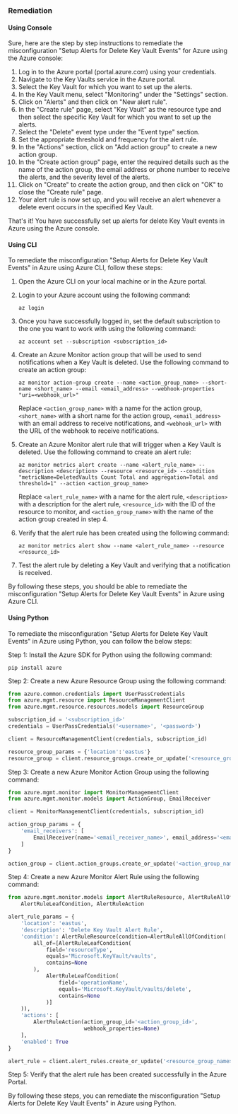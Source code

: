 ### Remediation

#### Using Console

Sure, here are the step by step instructions to remediate the misconfiguration "Setup Alerts for Delete Key Vault Events" for Azure using the Azure console:

1. Log in to the Azure portal (portal.azure.com) using your credentials.
2. Navigate to the Key Vaults service in the Azure portal.
3. Select the Key Vault for which you want to set up the alerts.
4. In the Key Vault menu, select "Monitoring" under the "Settings" section.
5. Click on "Alerts" and then click on "New alert rule".
6. In the "Create rule" page, select "Key Vault" as the resource type and then select the specific Key Vault for which you want to set up the alerts.
7. Select the "Delete" event type under the "Event type" section.
8. Set the appropriate threshold and frequency for the alert rule.
9. In the "Actions" section, click on "Add action group" to create a new action group.
10. In the "Create action group" page, enter the required details such as the name of the action group, the email address or phone number to receive the alerts, and the severity level of the alerts.
11. Click on "Create" to create the action group, and then click on "OK" to close the "Create rule" page.
12. Your alert rule is now set up, and you will receive an alert whenever a delete event occurs in the specified Key Vault.

That's it! You have successfully set up alerts for delete Key Vault events in Azure using the Azure console.

#### Using CLI

To remediate the misconfiguration "Setup Alerts for Delete Key Vault Events" in Azure using Azure CLI, follow these steps:

1. Open the Azure CLI on your local machine or in the Azure portal.

2. Login to your Azure account using the following command:

   ```
   az login
   ```

3. Once you have successfully logged in, set the default subscription to the one you want to work with using the following command:

   ```
   az account set --subscription <subscription_id>
   ```

4. Create an Azure Monitor action group that will be used to send notifications when a Key Vault is deleted. Use the following command to create an action group:

   ```
   az monitor action-group create --name <action_group_name> --short-name <short_name> --email <email_address> --webhook-properties "uri=<webhook_url>"
   ```

   Replace `<action_group_name>` with a name for the action group, `<short_name>` with a short name for the action group, `<email_address>` with an email address to receive notifications, and `<webhook_url>` with the URL of the webhook to receive notifications.

5. Create an Azure Monitor alert rule that will trigger when a Key Vault is deleted. Use the following command to create an alert rule:

   ```
   az monitor metrics alert create --name <alert_rule_name> --description <description> --resource <resource_id> --condition "metricName=DeletedVaults Count Total and aggregation=Total and threshold=1" --action <action_group_name>
   ```

   Replace `<alert_rule_name>` with a name for the alert rule, `<description>` with a description for the alert rule, `<resource_id>` with the ID of the resource to monitor, and `<action_group_name>` with the name of the action group created in step 4.

6. Verify that the alert rule has been created using the following command:

   ```
   az monitor metrics alert show --name <alert_rule_name> --resource <resource_id>
   ```

7. Test the alert rule by deleting a Key Vault and verifying that a notification is received.

By following these steps, you should be able to remediate the misconfiguration "Setup Alerts for Delete Key Vault Events" in Azure using Azure CLI.

#### Using Python

To remediate the misconfiguration "Setup Alerts for Delete Key Vault Events" in Azure using Python, you can follow the below steps:

Step 1: Install the Azure SDK for Python using the following command:

```
pip install azure
```

Step 2: Create a new Azure Resource Group using the following command:

```python
from azure.common.credentials import UserPassCredentials
from azure.mgmt.resource import ResourceManagementClient
from azure.mgmt.resource.resources.models import ResourceGroup

subscription_id = '<subscription_id>'
credentials = UserPassCredentials('<username>', '<password>')

client = ResourceManagementClient(credentials, subscription_id)

resource_group_params = {'location':'eastus'}
resource_group = client.resource_groups.create_or_update('<resource_group_name>', ResourceGroup(**resource_group_params))
```

Step 3: Create a new Azure Monitor Action Group using the following command:

```python
from azure.mgmt.monitor import MonitorManagementClient
from azure.mgmt.monitor.models import ActionGroup, EmailReceiver

client = MonitorManagementClient(credentials, subscription_id)

action_group_params = {
    'email_receivers': [
        EmailReceiver(name='<email_receiver_name>', email_address='<email_address>')
    ]
}

action_group = client.action_groups.create_or_update('<action_group_name>', ActionGroup(**action_group_params))
```

Step 4: Create a new Azure Monitor Alert Rule using the following command:

```python
from azure.mgmt.monitor.models import AlertRuleResource, AlertRuleAllOfCondition, \
    AlertRuleLeafCondition, AlertRuleAction

alert_rule_params = {
    'location': 'eastus',
    'description': 'Delete Key Vault Alert Rule',
    'condition': AlertRuleResource(condition=AlertRuleAllOfCondition(
        all_of=[AlertRuleLeafCondition(
            field='resourceType',
            equals='Microsoft.KeyVault/vaults',
            contains=None
        ),
            AlertRuleLeafCondition(
                field='operationName',
                equals='Microsoft.KeyVault/vaults/delete',
                contains=None
            )]
    )),
    'actions': [
        AlertRuleAction(action_group_id='<action_group_id>',
                        webhook_properties=None)
    ],
    'enabled': True
}

alert_rule = client.alert_rules.create_or_update('<resource_group_name>', '<alert_rule_name>', AlertRuleResource(**alert_rule_params))
```

Step 5: Verify that the alert rule has been created successfully in the Azure Portal.

By following these steps, you can remediate the misconfiguration "Setup Alerts for Delete Key Vault Events" in Azure using Python.

